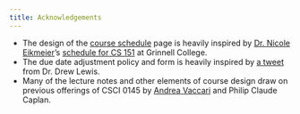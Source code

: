 ```yaml
---
title: Acknowledgements
---
```


- The design of the [course schedule](schedule.qmd) page is heavily inspired by [Dr. Nicole Eikmeier](https://eikmeier.sites.grinnell.edu/)'s [schedule for CS 151](https://eikmeier.sites.grinnell.edu/csc-151-s221/schedule/) at Grinnell College.
- The due date adjustment policy and form is heavily inspired by [a tweet](https://twitter.com/siwelwerd/status/1424826930952560640) from Dr. Drew Lewis. 
- Many of the lecture notes and other elements of course design draw on previous offerings of CSCI 0145 by [Andrea Vaccari](https://www.middlebury.edu/college/people/andrea-vaccari) and Philip Claude Caplan. 
